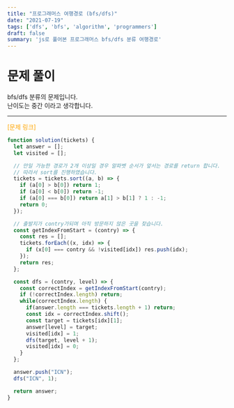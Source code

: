 ```yaml
---
title: "프로그래머스 여행경로 (bfs/dfs)"
date: "2021-07-19"
tags: ['dfs', 'bfs', 'algorithm', 'programmers']
draft: false
summary: 'js로 풀어본 프로그래머스 bfs/dfs 분류 여행경로'
---
```


# 문제 풀이

bfs/dfs 분류의 문제입니다.  <br/>
난이도는 중간 이라고 생각합니다.

---
<a href="https://programmers.co.kr/learn/courses/30/lessons/43164"
style="color: orange;text-decoration: none;">
[문제 링크]
</a>

```javascript
function solution(tickets) {
  let answer = [];
  let visited = [];

  // 만일 가능한 경로가 2개 이상일 경우 알파벳 순서가 앞서는 경로를 return 합니다.
  // 따라서 sort를 진행하였습니다.
  tickets = tickets.sort((a, b) => {
    if (a[0] > b[0]) return 1;
    if (a[0] < b[0]) return -1;
    if (a[0] === b[0]) return a[1] > b[1] ? 1 : -1;
    return 0;
  });

  // 출발지가 contry가되며 아직 방문하지 않은 곳을 찾습니다.
  const getIndexFromStart = (contry) => {
    const res = [];
    tickets.forEach((x, idx) => {
      if (x[0] === contry && !visited[idx]) res.push(idx);
    });
    return res;
  };

  const dfs = (contry, level) => {
    const correctIndex = getIndexFromStart(contry);
    if (!correctIndex.length) return;
    while(correctIndex.length) {
      if(answer.length === tickets.length + 1) return;
      const idx = correctIndex.shift();
      const target = tickets[idx][1];
      answer[level] = target;
      visited[idx] = 1;
      dfs(target, level + 1);
      visited[idx] = 0;
    }
  };

  answer.push("ICN");
  dfs("ICN", 1);

  return answer;
}

```

